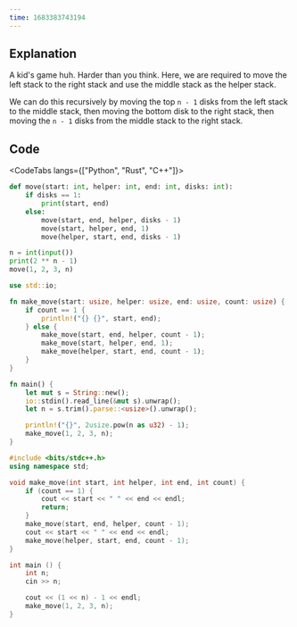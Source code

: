 ```yaml
---
time: 1683383743194
---
```


## Explanation

A kid's game huh. Harder than you think. Here, we are required to move the left stack to the right stack and use the middle stack as the helper stack.

We can do this recursively by moving the top `n - 1` disks from the left stack to the middle stack, then moving the bottom disk to the right stack, then moving the `n - 1` disks from the middle stack to the right stack.

## Code

<CodeTabs langs={["Python", "Rust", "C++"]}>

```python
def move(start: int, helper: int, end: int, disks: int):
    if disks == 1:
        print(start, end)
    else:
        move(start, end, helper, disks - 1)
        move(start, helper, end, 1)
        move(helper, start, end, disks - 1)

n = int(input())
print(2 ** n - 1)
move(1, 2, 3, n)
```

```rust
use std::io;

fn make_move(start: usize, helper: usize, end: usize, count: usize) {
    if count == 1 {
        println!("{} {}", start, end);
    } else {
        make_move(start, end, helper, count - 1);
        make_move(start, helper, end, 1);
        make_move(helper, start, end, count - 1);
    }
}

fn main() {
    let mut s = String::new();
    io::stdin().read_line(&mut s).unwrap();
    let n = s.trim().parse::<usize>().unwrap();

    println!("{}", 2usize.pow(n as u32) - 1);
    make_move(1, 2, 3, n);
}
```

```cpp
#include <bits/stdc++.h>
using namespace std;

void make_move(int start, int helper, int end, int count) {
    if (count == 1) {
        cout << start << " " << end << endl;
        return;
    }
    make_move(start, end, helper, count - 1);
    cout << start << " " << end << endl;
    make_move(helper, start, end, count - 1);
}

int main () {
    int n;
    cin >> n;

    cout << (1 << n) - 1 << endl;
    make_move(1, 2, 3, n);
}
```

</CodeTabs>

